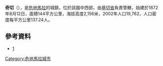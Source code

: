 '''奇切'''（{{lang-es|Chiché}}），是[[危地馬拉|危地馬拉]]的城鎮，位於該國中西部，由[[基切省|基切省]]負責管轄，始建於1872年8月12日，面積144平方公里，海拔高度2,156米，2002年人口19,762，人口密度每平方公里137.24人。

{{Coord|15|0|38|N|91|3|54|W|display=title}}

==參考資料==
*[http://www.inforpressca.com/chiche/]{{Wayback|url=http://www.inforpressca.com/chiche/ |date=20080523075826 }}

{{Guatemala-geo-stub}}
[[Category:危地馬拉城市|Category:危地馬拉城市]]